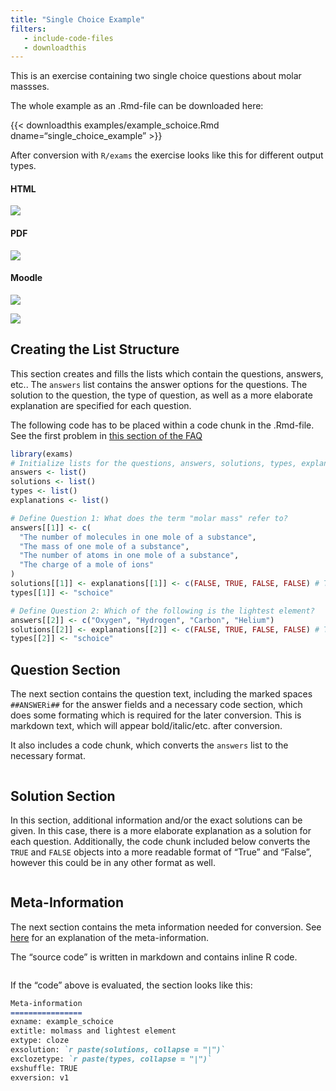 ```yaml
---
title: "Single Choice Example"
filters:
   - include-code-files
   - downloadthis
---
```


This is an exercise containing two single choice questions about molar massses. 

The whole example as an .Rmd-file can be downloaded here: 

{{< downloadthis examples/example_schoice.Rmd dname="single_choice_example" >}}

After conversion with `R/exams` the exercise looks like this for different output types.

::: {.panel-tabset}
#### HTML 
![](images/schoice_html.png)

#### PDF 
![](images/schoice_pdf.png)

#### Moodle 
![](images/schoice_moodle1.png)


![](images/schoice_moodle2.png)
:::

## Creating the List Structure  

This section creates and fills the lists which contain the questions, answers, etc.. The `answers` list contains the answer options for the questions. The solution to the question, the type of question, as well as a more elaborate explanation are specified for each question. 

::: callout-warning 
The following code has to be placed within a code chunk in the .Rmd-file. See the first problem in [this section of the FAQ](faq.qmd#common-problems) 
:::

```r
library(exams)
# Initialize lists for the questions, answers, solutions, types, explanations (tolerances are not needed if there are no numeric questions)
answers <- list()
solutions <- list()
types <- list()
explanations <- list()

# Define Question 1: What does the term "molar mass" refer to?
answers[[1]] <- c(
  "The number of molecules in one mole of a substance",
  "The mass of one mole of a substance",
  "The number of atoms in one mole of a substance",
  "The charge of a mole of ions"
)
solutions[[1]] <- explanations[[1]] <- c(FALSE, TRUE, FALSE, FALSE) # The second option is correct
types[[1]] <- "schoice"

# Define Question 2: Which of the following is the lightest element?
answers[[2]] <- c("Oxygen", "Hydrogen", "Carbon", "Helium")
solutions[[2]] <- explanations[[2]] <- c(FALSE, TRUE, FALSE, FALSE) # The second option (Hydrogen) is correct
types[[2]] <- "schoice"
```


## Question Section 

The next section contains the question text, including the marked spaces `##ANSWERi##` for the answer fields and a necessary code section, which does some formating which is required for the later conversion. This is markdown text, which will appear bold/italic/etc. after conversion. 

It also includes a code chunk, which converts the `answers` list to the necessary format. 

```.markdown
```

## Solution Section 

In this section, additional information and/or the exact solutions can be given. In this case, there is a more elaborate explanation as a solution for each question. Additionally, the code chunk included below converts the `TRUE` and `FALSE` objects into a more readable format of "True" and "False", however this could be in any other format as well. 

```.markdown
```

## Meta-Information 

The next section contains the meta information needed for conversion. See [here](structure-Rmd.qmd#meta-info) for an explanation of the meta-information. 

The "source code" is written in markdown and contains inline R code.

```.markdown
```

If the "code" above is evaluated, the section looks like this: 

```markdown 
Meta-information
================
exname: example_schoice
extitle: molmass and lightest element
extype: cloze
exsolution: `r paste(solutions, collapse = "|")`
exclozetype: `r paste(types, collapse = "|")`
exshuffle: TRUE
exversion: v1
```